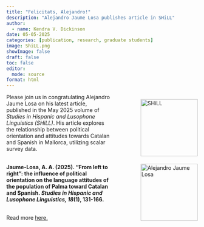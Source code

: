 ```yaml
---
title: "Felicitats, Alejandro!"
description: "Alejandro Jaume Losa publishes article in SHiLL"
author:
  - name: Kendra V. Dickinson
date: 05-05-2025
categories: [publication, research, graduate students]
image: ShiLL.png
showImage: false
draft: false 
toc: false
editor: 
  mode: source
format: html
---
```

<div style="float: right; margin: 0 0 40px 80px; width: 150px;">
  <img src="SHiLL.jpeg" alt="SHiLL" style="width: 150px; height: auto; display: block; margin-bottom: 20px;">
  <img src="Alejandro_Losa.jpg" alt="Alejandro Jaume Losa" style="width: 150px; height: auto; display: block;">
</div>

<p style="text-align: center;">
  Please join us in congratulating Alejandro Jaume Losa on his latest article, published in the May 2025 volume of *Studies in Hispanic and Lusophone Linguistics (SHiLL)*. His article explores the relationship between political orientation and attitudes towards Catalan and Spanish in Mallorca, utilizing scalar survey data.
  
  <br>
  <strong><span>
   Jaume-Losa, A. A. (2025). “From left to right”: the influence of political orientation on the language                attitudes of the population of Palma toward Catalan and Spanish. *Studies in Hispanic and Lusophone             Linguistics, 18*(1), 131-166.
  </span></strong></em> 
  
  <br>
  Read more [here.](https://www.degruyterbrill.com/document/doi/10.1515/shll-2025-2005/html?recommended=sidebar&srsltid=AfmBOoobz6-BbQnxTj3-M0cNOuWW9oS2wcaGlY44O59Dy84eLAgHVbmM)  
</p>

